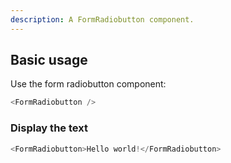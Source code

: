 ```yaml
---
description: A FormRadiobutton component.
---
```



## Basic usage

Use the form radiobutton component:

```js
<FormRadiobutton />
```

### Display the text

```js live
<FormRadiobutton>Hello world!</FormRadiobutton>
```
